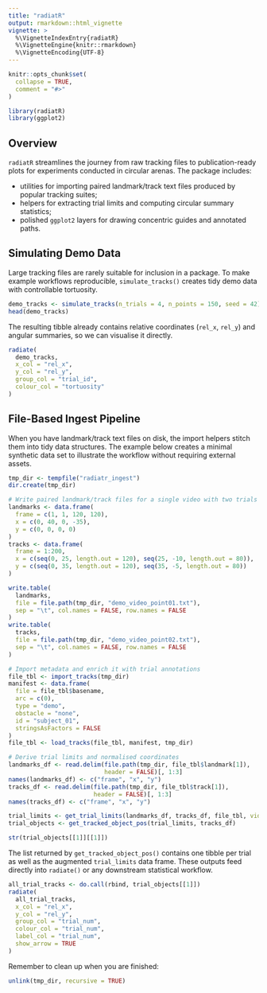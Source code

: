 ```yaml
---
title: "radiatR"
output: rmarkdown::html_vignette
vignette: >
  %\VignetteIndexEntry{radiatR}
  %\VignetteEngine{knitr::rmarkdown}
  %\VignetteEncoding{UTF-8}
---
```


```r
knitr::opts_chunk$set(
  collapse = TRUE,
  comment = "#>"
)
```

```r
library(radiatR)
library(ggplot2)
```

## Overview

`radiatR` streamlines the journey from raw tracking files to publication-ready plots for experiments conducted in circular arenas. The package includes:

-   utilities for importing paired landmark/track text files produced by popular tracking suites;
-   helpers for extracting trial limits and computing circular summary statistics;
-   polished `ggplot2` layers for drawing concentric guides and annotated paths.

## Simulating Demo Data

Large tracking files are rarely suitable for inclusion in a package. To make example workflows reproducible, `simulate_tracks()` creates tidy demo data with controllable tortuosity.

```r
demo_tracks <- simulate_tracks(n_trials = 4, n_points = 150, seed = 42)
head(demo_tracks)
```

The resulting tibble already contains relative coordinates (`rel_x`, `rel_y`) and angular summaries, so we can visualise it directly.

```r
radiate(
  demo_tracks,
  x_col = "rel_x",
  y_col = "rel_y",
  group_col = "trial_id",
  colour_col = "tortuosity"
)
```

## File-Based Ingest Pipeline

When you have landmark/track text files on disk, the import helpers stitch them into tidy data structures. The example below creates a minimal synthetic data set to illustrate the workflow without requiring external assets.

```r
tmp_dir <- tempfile("radiatr_ingest")
dir.create(tmp_dir)

# Write paired landmark/track files for a single video with two trials
landmarks <- data.frame(
  frame = c(1, 1, 120, 120),
  x = c(0, 40, 0, -35),
  y = c(0, 0, 0, 0)
)
tracks <- data.frame(
  frame = 1:200,
  x = c(seq(0, 25, length.out = 120), seq(25, -10, length.out = 80)),
  y = c(seq(0, 35, length.out = 120), seq(35, -5, length.out = 80))
)

write.table(
  landmarks,
  file = file.path(tmp_dir, "demo_video_point01.txt"),
  sep = "\t", col.names = FALSE, row.names = FALSE
)
write.table(
  tracks,
  file = file.path(tmp_dir, "demo_video_point02.txt"),
  sep = "\t", col.names = FALSE, row.names = FALSE
)

# Import metadata and enrich it with trial annotations
file_tbl <- import_tracks(tmp_dir)
manifest <- data.frame(
  file = file_tbl$basename,
  arc = c(0),
  type = "demo",
  obstacle = "none",
  id = "subject_01",
  stringsAsFactors = FALSE
)
file_tbl <- load_tracks(file_tbl, manifest, tmp_dir)

# Derive trial limits and normalised coordinates
landmarks_df <- read.delim(file.path(tmp_dir, file_tbl$landmark[1]),
                           header = FALSE)[, 1:3]
names(landmarks_df) <- c("frame", "x", "y")
tracks_df <- read.delim(file.path(tmp_dir, file_tbl$track[1]),
                        header = FALSE)[, 1:3]
names(tracks_df) <- c("frame", "x", "y")

trial_limits <- get_trial_limits(landmarks_df, tracks_df, file_tbl, vid_num = 1)
trial_objects <- get_tracked_object_pos(trial_limits, tracks_df)

str(trial_objects[[1]][[1]])
```

The list returned by `get_tracked_object_pos()` contains one tibble per trial as well as the augmented `trial_limits` data frame. These outputs feed directly into `radiate()` or any downstream statistical workflow.

```r
all_trial_tracks <- do.call(rbind, trial_objects[[1]])
radiate(
  all_trial_tracks,
  x_col = "rel_x",
  y_col = "rel_y",
  group_col = "trial_num",
  colour_col = "trial_num",
  label_col = "trial_num",
  show_arrow = TRUE
)
```

Remember to clean up when you are finished:

```r
unlink(tmp_dir, recursive = TRUE)
```